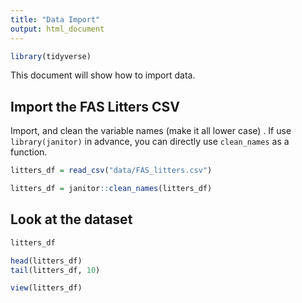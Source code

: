 ```yaml
---
title: "Data Import"
output: html_document
---
```


```r
library(tidyverse)
```


This document will show how to import data.



## Import the FAS Litters CSV

Import, and clean the variable names (make it all lower case) .
If use `library(janitor)` in advance, you can directly use `clean_names` as a function.

```r
litters_df = read_csv("data/FAS_litters.csv")

litters_df = janitor::clean_names(litters_df)
```


## Look at the dataset

```r
litters_df

head(litters_df)
tail(litters_df, 10)
```

```r
view(litters_df)
```




